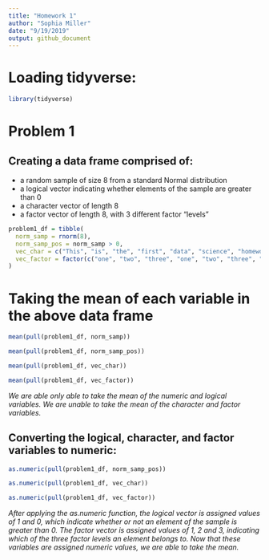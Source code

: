 ```yaml
---
title: "Homework 1"
author: "Sophia Miller"
date: "9/19/2019"
output: github_document
---
```


# Loading tidyverse:

```r
library(tidyverse)
```
# Problem 1

## Creating a data frame comprised of:

* a random sample of size 8 from a standard Normal distribution
* a logical vector indicating whether elements of the sample are greater than 0
* a character vector of length 8
* a factor vector of length 8, with 3 different factor “levels”

```r
problem1_df = tibble(
  norm_samp = rnorm(8),
  norm_samp_pos = norm_samp > 0,
  vec_char = c("This", "is", "the", "first", "data", "science", "homework", "assignment"),
  vec_factor = factor(c("one", "two", "three", "one", "two", "three", "one", "two"))
)
```

# Taking the mean of each variable in the above data frame

```r
mean(pull(problem1_df, norm_samp))

mean(pull(problem1_df, norm_samp_pos))

mean(pull(problem1_df, vec_char))

mean(pull(problem1_df, vec_factor))
```

*We are able only able to take the mean of the numeric and logical variables. We are unable to take the mean of the character and factor variables.*

## Converting the logical, character, and factor variables to numeric:

```r
as.numeric(pull(problem1_df, norm_samp_pos))

as.numeric(pull(problem1_df, vec_char))

as.numeric(pull(problem1_df, vec_factor))
```

*After applying the as.numeric function, the logical vector is assigned values of 1 and 0, which indicate whether or not an element of the sample is greater than 0. The factor vector is assigned values of 1, 2 and 3, indicating which of the three factor levels an element belongs to. Now that these variables are assigned numeric values, we are able to take the mean.*


